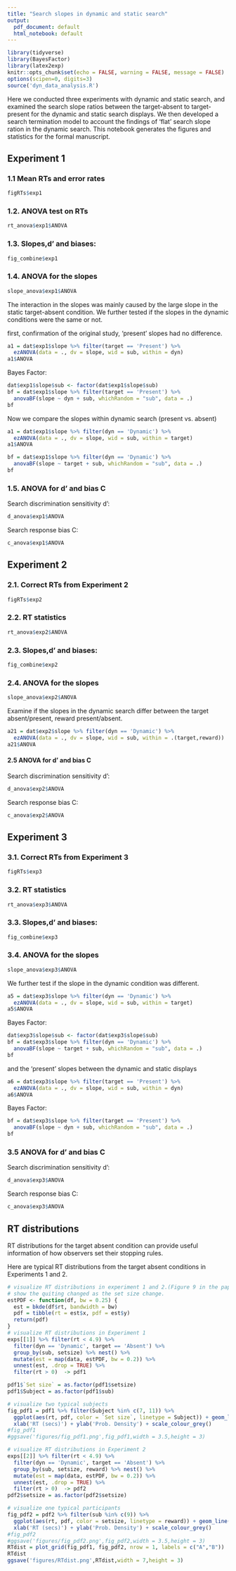 ```yaml
---
title: "Search slopes in dynamic and static search"
output:
  pdf_document: default
  html_notebook: default
---
```


```r
library(tidyverse)
library(BayesFactor)
library(latex2exp)
knitr::opts_chunk$set(echo = FALSE, warning = FALSE, message = FALSE) 
options(scipen=0, digits=3)
source('dyn_data_analysis.R')
```

Here we conducted three experiments with dynamic and static search, and examined the search slope ratios between the target-absent to target-present for the dynamic and static search displays. We then developed a search termination model to account the findings of 'flat' search slope ration in the dynamic search. This notebook generates the figures and statistics for the formal manuscript. 


## Experiment 1

### 1.1 Mean RTs and error rates

```r
figRTs$exp1
```

### 1.2. ANOVA test on RTs

```r
rt_anova$exp1$ANOVA
```

### 1.3. Slopes,d' and biases:

```r
fig_combine$exp1
```

### 1.4. ANOVA for the slopes

```r
slope_anova$exp1$ANOVA
```

The interaction in the slopes was mainly caused by the large slope in the static target-absent condition. We further tested if the slopes in the dynamic conditions were the same or not. 


first, confirmation of the original study, 'present' slopes had no difference. 
```r
a1 = dat$exp1$slope %>% filter(target == 'Present') %>%
  ezANOVA(data = ., dv = slope, wid = sub, within = dyn)
a1$ANOVA
```


Bayes Factor:
```r
dat$exp1$slope$sub <- factor(dat$exp1$slope$sub)
bf = dat$exp1$slope %>% filter(target == 'Present') %>%
  anovaBF(slope ~ dyn + sub, whichRandom = "sub", data = .)
bf
```

Now we compare the slopes within dynamic search (present vs. absent)

```r
a1 = dat$exp1$slope %>% filter(dyn == 'Dynamic') %>%
  ezANOVA(data = ., dv = slope, wid = sub, within = target)
a1$ANOVA
```

```r
bf = dat$exp1$slope %>% filter(dyn == 'Dynamic') %>%
  anovaBF(slope ~ target + sub, whichRandom = "sub", data = .)
bf
```

### 1.5. ANOVA for d' and bias C

Search discrimination sensitivity d':
```r
d_anova$exp1$ANOVA
```

Search response bias C:

```r
c_anova$exp1$ANOVA
```

## Experiment 2

### 2.1. Correct RTs from Experiment 2

```r
figRTs$exp2
```

### 2.2. RT statistics

```r
rt_anova$exp2$ANOVA
```

### 2.3. Slopes,d' and biases:

```r
fig_combine$exp2
```

### 2.4. ANOVA for the slopes

```r
slope_anova$exp2$ANOVA
```

Examine if the slopes in the dynamic search differ between the target absent/present, reward present/absent. 

```r
a21 = dat$exp2$slope %>% filter(dyn == 'Dynamic') %>%
  ezANOVA(data = ., dv = slope, wid = sub, within = .(target,reward))
a21$ANOVA
```

#### 2.5 ANOVA for d' and bias C

Search discrimination sensitivity d':
```r
d_anova$exp2$ANOVA
```

Search response bias C:

```r
c_anova$exp2$ANOVA
```

## Experiment 3

### 3.1. Correct RTs from Experiment 3

```r
figRTs$exp3
```

### 3.2. RT statistics

```r
rt_anova$exp3$ANOVA
```

### 3.3. Slopes,d' and biases:

```r
fig_combine$exp3
```

### 3.4. ANOVA for the slopes

```r
slope_anova$exp3$ANOVA
```

We further test if the slope in the dynamic condition was different.

```r
a5 = dat$exp3$slope %>% filter(dyn == 'Dynamic') %>%
  ezANOVA(data = ., dv = slope, wid = sub, within = target)
a5$ANOVA
```

Bayes Factor:
```r
dat$exp3$slope$sub <- factor(dat$exp3$slope$sub)
bf = dat$exp3$slope %>% filter(dyn == 'Dynamic') %>%
  anovaBF(slope ~ target + sub, whichRandom = "sub", data = .)
bf
```


and the 'present' slopes between the dynamic and static displays
```r
a6 = dat$exp3$slope %>% filter(target == 'Present') %>%
  ezANOVA(data = ., dv = slope, wid = sub, within = dyn)
a6$ANOVA
```

Bayes Factor:
```r
bf = dat$exp3$slope %>% filter(target == 'Present') %>%
  anovaBF(slope ~ dyn + sub, whichRandom = "sub", data = .)
bf
```

### 3.5 ANOVA for d' and bias C

Search discrimination sensitivity d':
```r
d_anova$exp3$ANOVA
```

Search response bias C:

```r
c_anova$exp3$ANOVA
```

## RT distributions

RT distributions for the target absent condition can provide useful information of how observers set their stopping rules. 

Here are typical RT distributions from the target absent conditions in Experiments 1 and 2. 

```r
# visualize RT distributions in experiment 1 and 2.(Figure 9 in the paper)
# show the quiting changed as the set size change.
estPDF <- function(df, bw = 0.25) {
  est = bkde(df$rt, bandwidth = bw)
  pdf = tibble(rt = est$x, pdf = est$y)
  return(pdf)
}
# visualize RT distributions in Experiment 1
exps[[1]] %>% filter(rt < 4.9) %>%
  filter(dyn == 'Dynamic', target == 'Absent') %>%
  group_by(sub, setsize) %>% nest() %>%
  mutate(est = map(data, estPDF, bw = 0.2)) %>%
  unnest(est, .drop = TRUE) %>%
  filter(rt > 0)  -> pdf1

pdf1$`Set size` = as.factor(pdf1$setsize)
pdf1$Subject = as.factor(pdf1$sub)

# visualize two typical subjects  
fig_pdf1 = pdf1 %>% filter(Subject %in% c(7, 11)) %>%
  ggplot(aes(rt, pdf, color = `Set size`, linetype = Subject)) + geom_line() +
  xlab('RT (secs)') + ylab('Prob. Density') + scale_colour_grey()
#fig_pdf1
#ggsave('figures/fig_pdf1.png',fig_pdf1,width = 3.5,height = 3)

# visualize RT distributions in Experiment 2
exps[[2]] %>% filter(rt < 4.9) %>%
  filter(dyn == 'Dynamic', target == 'Absent') %>%
  group_by(sub, setsize, reward) %>% nest() %>%
  mutate(est = map(data, estPDF, bw = 0.2)) %>%
  unnest(est, .drop = TRUE) %>%
  filter(rt > 0)  -> pdf2
pdf2$setsize = as.factor(pdf2$setsize)

# visualize one typical participants  
fig_pdf2 = pdf2 %>% filter(sub %in% c(9)) %>%
  ggplot(aes(rt, pdf, color = setsize, linetype = reward)) + geom_line() +
  xlab('RT (secs)') + ylab('Prob. Density') + scale_colour_grey()
#fig_pdf2
#ggsave('figures/fig_pdf2.png',fig_pdf2,width = 3.5,height = 3)
RTdist = plot_grid(fig_pdf1, fig_pdf2, nrow = 1, labels = c("A","B"))
RTdist
ggsave('figures/RTdist.png',RTdist,width = 7,height = 3)
```
